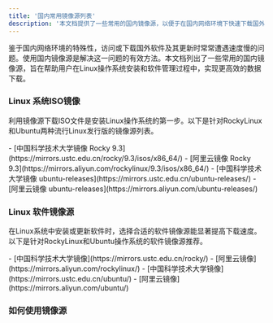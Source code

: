 ```yaml
---
title: '国内常用镜像源列表'
description: '本文档提供了一些常用的国内镜像源，以便于在国内网络环境下快速下载国外软件和Linux系统ISO镜像。'
---
```



鉴于国内网络环境的特殊性，访问或下载国外软件及其更新时常常遭遇速度慢的问题。使用国内镜像源是解决这一问题的有效方法。本文档列出了一些常用的国内镜像源，旨在帮助用户在Linux操作系统安装和软件管理过程中，实现更高效的数据下载。

### Linux 系统ISO镜像

利用镜像源下载ISO文件是安装Linux操作系统的第一步。以下是针对RockyLinux和Ubuntu两种流行Linux发行版的镜像源列表。

<Tabs>
    <TabItem label="Rockylinux">
        - [中国科学技术大学镜像 Rocky 9.3](https://mirrors.ustc.edu.cn/rocky/9.3/isos/x86_64/)
        - [阿里云镜像 Rocky 9.3](https://mirrors.aliyun.com/rockylinux/9.3/isos/x86_64/)
    </TabItem>
    <TabItem label="Ubuntu">
        - [中国科学技术大学镜像 ubuntu-releases](https://mirrors.ustc.edu.cn/ubuntu-releases/)
        - [阿里云镜像 ubuntu-releases](https://mirrors.aliyun.com/ubuntu-releases/)
    </TabItem>
</Tabs>

### Linux 软件镜像源

在Linux系统中安装或更新软件时，选择合适的软件镜像源能显著提高下载速度。以下是针对RockyLinux和Ubuntu操作系统的软件镜像源推荐。

<Tabs>
    <TabItem label="Rockylinux">
        - [中国科学技术大学镜像](https://mirrors.ustc.edu.cn/rocky/)
        - [阿里云镜像](https://mirrors.aliyun.com/rockylinux/)
    </TabItem>
    <TabItem label="Ubuntu">
        - [中国科学技术大学镜像](https://mirrors.ustc.edu.cn/ubuntu/)
        - [阿里云镜像](https://mirrors.aliyun.com/ubuntu/)
    </TabItem>
</Tabs>

### 如何使用镜像源